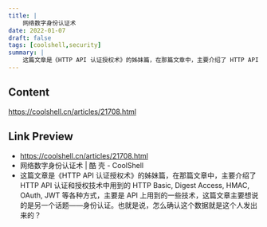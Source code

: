 ```yaml
---
title: |
    网络数字身份认证术
date: 2022-01-07
draft: false
tags: [coolshell,security]
summary: |
    这篇文章是《HTTP API 认证授权术》的姊妹篇，在那篇文章中，主要介绍了 HTTP API 认证和授权技术中用到的 HTTP Basic, Digest Access, HMAC, OAuth, JWT 等各种方式，主要是 API 上用到的一些技术，这篇文章主要想说的是另一个话题——身份认证。也就是说，怎么确认这个数据就是这个人发出来的？
---
```


## Content

https://coolshell.cn/articles/21708.html

## Link Preview

- https://coolshell.cn/articles/21708.html
- 网络数字身份认证术 | 酷 壳 - CoolShell
- 这篇文章是《HTTP API 认证授权术》的姊妹篇，在那篇文章中，主要介绍了 HTTP API 认证和授权技术中用到的 HTTP Basic, Digest Access, HMAC, OAuth, JWT 等各种方式，主要是 API 上用到的一些技术，这篇文章主要想说的是另一个话题——身份认证。也就是说，怎么确认这个数据就是这个人发出来的？
